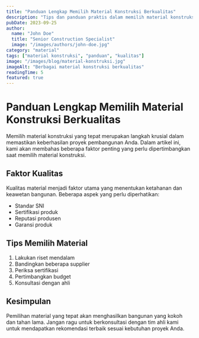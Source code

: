 ```yaml
---
title: "Panduan Lengkap Memilih Material Konstruksi Berkualitas"
description: "Tips dan panduan praktis dalam memilih material konstruksi yang tepat untuk proyek pembangunan Anda."
pubDate: 2023-09-25
author:
  name: "John Doe"
  title: "Senior Construction Specialist"
  image: "/images/authors/john-doe.jpg"
category: "material"
tags: ["material konstruksi", "panduan", "kualitas"]
image: "/images/blog/material-konstruksi.jpg"
imageAlt: "Berbagai material konstruksi berkualitas"
readingTime: 5
featured: true
---
```


# Panduan Lengkap Memilih Material Konstruksi Berkualitas

Memilih material konstruksi yang tepat merupakan langkah krusial dalam memastikan keberhasilan proyek pembangunan Anda. Dalam artikel ini, kami akan membahas beberapa faktor penting yang perlu dipertimbangkan saat memilih material konstruksi.

## Faktor Kualitas

Kualitas material menjadi faktor utama yang menentukan ketahanan dan keawetan bangunan. Beberapa aspek yang perlu diperhatikan:

- Standar SNI
- Sertifikasi produk
- Reputasi produsen
- Garansi produk

## Tips Memilih Material

1. Lakukan riset mendalam
2. Bandingkan beberapa supplier
3. Periksa sertifikasi
4. Pertimbangkan budget
5. Konsultasi dengan ahli

## Kesimpulan

Pemilihan material yang tepat akan menghasilkan bangunan yang kokoh dan tahan lama. Jangan ragu untuk berkonsultasi dengan tim ahli kami untuk mendapatkan rekomendasi terbaik sesuai kebutuhan proyek Anda.
